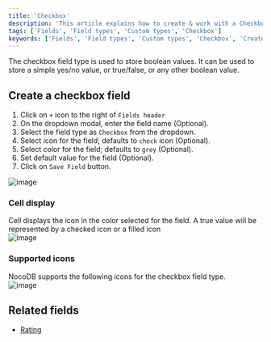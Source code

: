 ```yaml
---
title: 'Checkbox'
description: 'This article explains how to create & work with a Checkbox field.'
tags: ['Fields', 'Field types', 'Custom types', 'Checkbox']
keywords: ['Fields', 'Field types', 'Custom types', 'Checkbox', 'Create checkbox field']
---
```



The checkbox field type is used to store boolean values. It can be used to store a simple yes/no value, or true/false, or any other boolean value.

## Create a checkbox field
1. Click on `+` icon to the right of `Fields header`
2. On the dropdown modal, enter the field name (Optional).
3. Select the field type as `Checkbox` from the dropdown.
4. Select icon for the field; defaults to `check` icon (Optional).
5. Select color for the field; defaults to `grey` (Optional).
6. Set default value for the field (Optional).
7. Click on `Save Field` button.

![image](/img/v2/fields/types/checkbox.png)

### Cell display
Cell displays the icon in the color selected for the field. A true value will be represented by a checked icon or a filled icon  
![image](/img/v2/fields/attachment-cell-display.png)

### Supported icons  
NocoDB supports the following icons for the checkbox field type.  
![image](/img/v2/fields/checkbox-icon.png)

## Related fields
- [Rating](rating)
